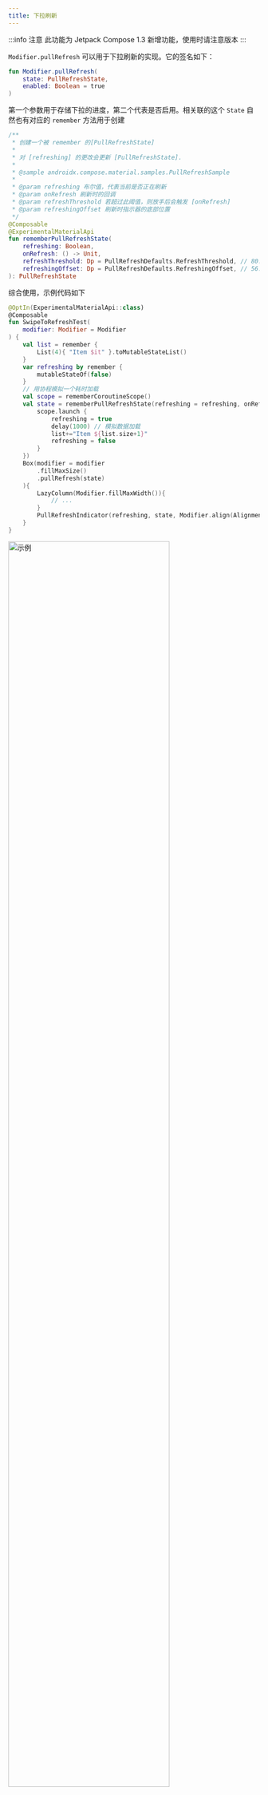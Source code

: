 ```yaml
---
title: 下拉刷新
---
```


:::info 注意
此功能为 Jetpack Compose 1.3 新增功能，使用时请注意版本
:::

`Modifier.pullRefresh` 可以用于下拉刷新的实现。它的签名如下：
```kotlin
fun Modifier.pullRefresh(
    state: PullRefreshState,
    enabled: Boolean = true
) 
```
第一个参数用于存储下拉的进度，第二个代表是否启用。相关联的这个 `State` 自然也有对应的 `remember` 方法用于创建
```kotlin
/**
 * 创建一个被 remember 的[PullRefreshState]
 *
 * 对 [refreshing] 的更改会更新 [PullRefreshState].
 *
 * @sample androidx.compose.material.samples.PullRefreshSample
 *
 * @param refreshing 布尔值，代表当前是否正在刷新
 * @param onRefresh 刷新时的回调
 * @param refreshThreshold 若超过此阈值，则放手后会触发 [onRefresh]
 * @param refreshingOffset 刷新时指示器的底部位置
 */
@Composable
@ExperimentalMaterialApi
fun rememberPullRefreshState(
    refreshing: Boolean,
    onRefresh: () -> Unit,
    refreshThreshold: Dp = PullRefreshDefaults.RefreshThreshold, // 80.dp
    refreshingOffset: Dp = PullRefreshDefaults.RefreshingOffset, // 56.dp
): PullRefreshState
```

综合使用，示例代码如下
```kotlin
@OptIn(ExperimentalMaterialApi::class)
@Composable
fun SwipeToRefreshTest(
    modifier: Modifier = Modifier
) {
    val list = remember {
        List(4){ "Item $it" }.toMutableStateList()
    }
    var refreshing by remember {
        mutableStateOf(false)
    }
    // 用协程模拟一个耗时加载
    val scope = rememberCoroutineScope()
    val state = rememberPullRefreshState(refreshing = refreshing, onRefresh = {     
        scope.launch {
            refreshing = true
            delay(1000) // 模拟数据加载
            list+="Item ${list.size+1}"
            refreshing = false
        }
    })
    Box(modifier = modifier
        .fillMaxSize()
        .pullRefresh(state)
    ){
        LazyColumn(Modifier.fillMaxWidth()){
            // ...
        }
        PullRefreshIndicator(refreshing, state, Modifier.align(Alignment.TopCenter))
    }
}
```

<img src={image1} width="80%" align="center" alt="示例"/>

上面的代码并不难理解，用 `modifier.pullRefresh` 将下拉的相关数值存在 `state` 中，之后 `PullRefreshIndicator` 再使用就行了。二者用 `Box` 堆叠。


### 实现原理
这个控件的源代码也异常简单，最终是基于 `nestedScrollConnection`（嵌套滑动）实现的
```
@ExperimentalMaterialApi
fun Modifier.pullRefresh(
    onPull: (pullDelta: Float) -> Float,
    onRelease: suspend (flingVelocity: Float) -> Unit,
    enabled: Boolean = true
) = Modifier.nestedScroll(PullRefreshNestedScrollConnection(onPull, onRelease, enabled))

```
如果想了解更多关于嵌套滑动的知识，可以前往 [嵌套滑动（NestedScroll）](/docs/design/gesture/nestedScroll) 阅读。这篇文章里也实现了下拉刷新，并给出了伸缩 `ToolBar` 的实现。  
如果你懒得跳过去，简而言之，通过 `NestedScrollConnection` ，我们可以在滑动开始前/后拿到当前的偏移量、速度等信息，按情况提前消费或放着不管他。针对下拉刷新的情况，我们主要干这两件事：
>1.  当我们手指向下滑时，我们希望滑动手势首先交给子布局中的列表进行处理，如果列表已经滑到顶部说明此时滑动手势事件没有被消费，此时再交由父布局进行消费。父布局可以消费列表消费剩下的滑动手势事件（为加载动画增加偏移）。
>2.  当我们手指向上滑时，我们希望滑动手势首先被父布局消费（为加载动画减小偏移），如果加载动画本身仍未出现时，则不进行消费。然后将剩下的滑动手势交给子布局列表进行消费。

实现起来并不难
```kotlin
private class PullRefreshNestedScrollConnection(
    private val onPull: (pullDelta: Float) -> Float,
    private val onRelease: suspend (flingVelocity: Float) -> Unit,
    private val enabled: Boolean
) : NestedScrollConnection {

    override fun onPreScroll(
        available: Offset,
        source: NestedScrollSource
    ): Offset = when {
        !enabled -> Offset.Zero
        // 向上滑动，父布局先处理（收回偏移），走 onPull 回调，并根据处理结果返回被消费掉的 Offset
        source == Drag && available.y < 0 -> Offset(0f, onPull(available.y)) // Swiping up
        else -> Offset.Zero
    }

    override fun onPostScroll(
        consumed: Offset,
        available: Offset,
        source: NestedScrollSource
    ): Offset = when {
        !enabled -> Offset.Zero
        // 向下滑动，如果子布局处理完了还有剩余（拉到顶了还往下拉），就展示偏移
        source == Drag && available.y > 0 -> Offset(0f, onPull(available.y)) // Pulling down
        else -> Offset.Zero
    }

    override suspend fun onPreFling(available: Velocity): Velocity {
        onRelease(available.y)
        return Velocity.Zero
    }
}
```

上面的实现只是个简单版本，实际的实现可能还需要考虑惯性滑动相关的问题，具体可查看对应源码